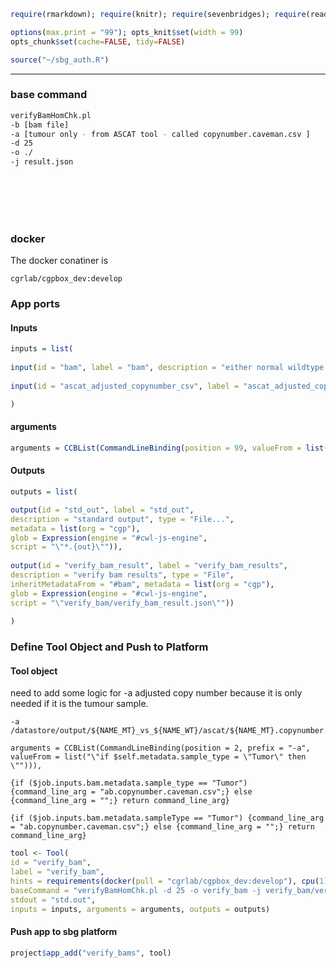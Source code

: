 ```r
require(rmarkdown); require(knitr); require(sevenbridges); require(readr)

options(max.print = "99"); opts_knit$set(width = 99)
opts_chunk$set(cache=FALSE, tidy=FALSE)

source("~/sbg_auth.R")

```

<hr>

### base command

```sh

verifyBamHomChk.pl
-b [bam file]
-a [tumour only - from ASCAT tool - called copynumber.caveman.csv ] 
-d 25
-o ./
-j result.json

```

<br><br><br><br>

### docker 

The docker conatiner is

``` cgrlab/cgpbox_dev:develop ```

### App ports {.tabset .tabset-fade .tabset-tabs}

#### Inputs

```r
inputs = list(
  
input(id = "bam", label = "bam", description = "either normal wildtype or tumour mutatantbam", type = "File", prefix = "-b", secondaryFiles = list(".bai")),
  
input(id = "ascat_adjusted_copynumber_csv", label = "ascat_adjusted_copynumber_csv", description = "ascat adjusted for caveman copynumber csv", type = "File", valueFrom = list("{if ($job.inputs.bam.metadata.sample_type == \"Tumor\"){return $self.path;}}"), prefix = "-a")

)


```

#### arguments

```r

arguments = CCBList(CommandLineBinding(position = 99, valueFrom = list("\"&& ls -lR\"")))

```

#### Outputs

```r

outputs = list(

output(id = "std_out", label = "std_out", 
description = "standard output", type = "File...",
metadata = list(org = "cgp"),
glob = Expression(engine = "#cwl-js-engine",
script = "\"*.{out}\"")),
  
output(id = "verify_bam_result", label = "verify_bam_results", 
description = "verify bam results", type = "File",
inheritMetadataFrom = "#bam", metadata = list(org = "cgp"),
glob = Expression(engine = "#cwl-js-engine",
script = "\"verify_bam/verify_bam_result.json\""))
  
)


```

### Define Tool Object and Push to Platform {.tabset .tabset-fade .tabset-tabs}
  
#### Tool object

need to add some logic for -a adjusted copy number because it is only needed if it is the tumour sample.

```
-a /datastore/output/${NAME_MT}_vs_${NAME_WT}/ascat/${NAME_MT}.copynumber.caveman.csv

arguments = CCBList(CommandLineBinding(position = 2, prefix = "-a", valueFrom = list("\"if $self.metadata.sample_type = \"Tumor\" then \""))),

{if ($job.inputs.bam.metadata.sample_type == "Tumor") {command_line_arg = "ab.copynumber.caveman.csv";} else {command_line_arg = "";} return command_line_arg}

{if ($job.inputs.bam.metadata.sampleType == "Tumor") {command_line_arg = "ab.copynumber.caveman.csv";} else {command_line_arg = "";} return command_line_arg}

```

```r

tool <- Tool(
id = "verify_bam", 
label = "verify_bam",
hints = requirements(docker(pull = "cgrlab/cgpbox_dev:develop"), cpu(1), mem(1000)),
baseCommand = "verifyBamHomChk.pl -d 25 -o verify_bam -j verify_bam/verify_bam_result.json",
stdout = "std.out",
inputs = inputs, arguments = arguments, outputs = outputs)


```


#### Push app to sbg platform

```r

project$app_add("verify_bams", tool)


```

